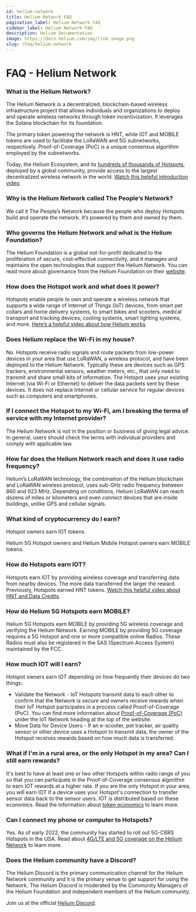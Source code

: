 ```yaml
---
id: helium-network
title: Helium Network FAQ
pagination_label: Helium Network FAQ
sidebar_label: Helium Network FAQ
description: Helium Documentation
image: https://docs.helium.com/img/link-image.png
slug: /faq/helium-network
---
```


# FAQ - Helium Network

### What is the Helium Network?

The Helium Network is a decentralized, blockchain-based wireless infrastructure project that allows
individuals and organizations to deploy and operate wireless networks through token incentivization.
It leverages the Solana blockchain for its foundation.

The primary token powering the network is HNT, while IOT and MOBILE tokens are used to facilitate
the LoRaWAN and 5G subnetworks, respectively. Proof-of-Coverage (PoC) is a unique consensus
algorithm employed by the subnetworks.

Today, the Helium Ecosystem, and its <a href="https://explorer.helium.com/">hundreds of thousands of
Hotspots</a>, deployed by a global community, provide access to the largest decentralized wireless
network in the world. [Watch this helpful introduction video](https://youtu.be/Vx9YyS7-d3g).

### Why is the Helium Network called The People’s Network?

We call it The People’s Network because the people who deploy Hotspots build and operate the
network. It’s powered by them and owned by them.

### Who governs the Helium Network and what is the Helium Foundation?

The Helium Foundation is a global not-for-profit dedicated to the proliferation of secure,
cost-effective connectivity, and it manages and maintains the open technologies that support the
Helium Network. You can read more about governance from the Helium Foundation on their
[website](https://helium.foundation).

### How does the Hotspot work and what does it power?

Hotspots enable people to own and operate a wireless network that supports a wide range of Internet
of Things (IoT) devices, from smart pet collars and home delivery systems, to smart bikes and
scooters, medical transport and tracking devices, cooling systems, smart lighting systems, and more.
[Here’s a helpful video about how Helium works](https://www.youtube.com/watch?v=67aQeZTaqNY).

### Does Helium replace the Wi-Fi in my house?

No. Hotspots receive radio signals and route packets from low-power devices in your area that use
LoRaWAN, a wireless protocol, and have been deployed to the Helium Network. Typically these are
devices such as GPS trackers, environmental sensors, weather meters, etc., that only need to
transmit and share small bits of information. The Hotspot uses your existing Internet (via Wi-Fi or
Ethernet) to deliver the data packets sent by these devices. It does not replace Internet or
cellular service for regular devices such as computers and smartphones.

### If I connect the Hotspot to my Wi-Fi, am I breaking the terms of service with my Internet provider?

The Helium Network is not in the position or business of giving legal advice. In general, users
should check the terms with individual providers and comply with applicable law.

### How far does the Helium Network reach and does it use radio frequency?

Helium’s LoRaWAN technology, the combination of the Helium blockchain and LoRaWAN wireless protocol,
uses sub-GHz radio frequency between 860 and 923 MHz. Depending on conditions, Helium LoRaWAN can
reach dozens of miles or kilometers and even connect devices that are inside buildings, unlike GPS
and cellular signals.

### What kind of cryptocurrency do I earn?

Hotspot owners earn IOT tokens.

Helium 5G Hotspot owners and Helium Mobile Hotspot owners earn MOBILE tokens.

### How do Hotspots earn IOT?

Hotspots earn IOT by providing wireless coverage and transferring data from nearby devices. The more
data transferred the larger the reward. Previously, Hotspots earned HNT tokens.
[Watch this helpful video about HNT and Data Credits](https://www.youtube.com/watch?v=B0JOB88MHSI).

### How do Helium 5G Hotspots earn MOBILE?

Helium 5G Hotspots earn MOBILE by providing 5G wireless coverage and verifying the Helium Network.
Earning MOBILE by providing 5G coverage requires a 5G Hotspot and one or more compatible online
Radios. These Radios must also be registered in the SAS (Spectrum Access System) maintained by the
FCC.

### How much IOT will I earn?

Hotspot owners earn IOT depending on how frequently their devices do two things:

- Validate the Network - IoT Hotspots transmit data to each other to confirm that the Network is
  secure and owners receive rewards when their IoT Hotspot participates in a process called
  Proof-of-Coverage (PoC). You can find more information about
  [Proof-of-Coverage (PoC)](/iot/proof-of-coverage) under the IoT Network heading at the top of the
  website.
- Move Data for Device Users - If an e-scooter, pet tracker, air quality sensor or other device uses
  a Hotspot to transmit data, the owner of the Hotspot receives rewards based on how much
  data is transferred.

### What if I'm in a rural area, or the only Hotspot in my area? Can I still earn rewards?

It's best to have at least one or two other Hotspots within radio range of you so that you can
participate in the Proof-of-Coverage consensus algorithm to earn IOT rewards at a higher rate. If
you are the only Hotspot in your area, you will earn IOT if a device uses your Hotspot's
connection to transfer sensor data back to the sensor users. IOT is distributed based on these
economics. Read the information about
[token economics](https://docs.helium.com/tokens/hnt-token#hnt-token-economic-concepts) to learn
more.

### Can I connect my phone or computer to Hotspots?

Yes. As of early 2022, the community has started to roll out 5G-CBRS Hotspots in the USA. Read about
[4G/LTE and 5G coverage on the Helium Network](https://www.helium.com/5G) to learn more.

### Does the Helium community have a Discord?

The Helium Discord is the primary communication channel for the Helium Network community and it is
the primary venue to get support for using the Network. The Helium Discord is moderated by the
Community Managers of the Helium Foundation and independent members of the Helium community.

Join us at the official [Helium Discord](https://discord.gg/helium).
